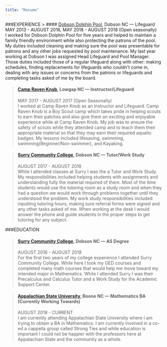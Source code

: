 ```yaml
---
title: "Resume"
---
```


###EXPERIENCE
> #### [Dobson Dolphin Pool](https://www.facebook.com/dobsondolphins/), Dobson NC — Lifeguard 
MAY 2013 - AUGUST 2016, MAY 2018 - AUGUST 2018  (Open seasonally)  
I worked for Dobson Dolphin Pool for five years and helped to maintain a family friendly environment while also protecting the patrons of the pool. My duties included cleaning and making sure the pool was presentable for patrons and any other jobs requested by pool maintenance. My last year working at Dobson I was assigned Head Lifeguard and Pool Manager. Those duties included those of a regular lifeguard along with other: making schedules, finding replacements for lifeguards who couldn’t come in, dealing with any issues or concerns from the patrons or lifeguards and completing tasks asked of me by the board.

> #### [Camp Raven Knob](https://www.ravenknob.com/), Lowgap NC — Instructor/Lifeguard
MAY 2017 - AUGUST 2017 (Open Seasonally)  
I worked at Camp Raven Knob as an Instructor and Lifeguard. Camp Raven Knob is a Boy Scout camp which takes pride in helping scouts to earn their patches and also give them an exciting and enjoyable experience while at Camp Raven Knob. My job was to ensure the safety of scouts while they attended camp and to teach them their appropriate material so that they may earn their required aquatic badges. My lessons included lifesaving, swimming, swimming(Beginner/Non-swimmer), and Kayaking.

> #### [Surry Community College](https://surry.edu/), Dobson NC — Tutor/Work Study
AUGUST 2017 - AUGUST 2018  
While I attended classes at Surry I was the a Tutor and Work Study. My responsibilities included helping students with assignments and understanding fully the material required of them. Most of the time students would use the tutoring room as a study room and when they had a question we would work through problems together until they understood the problem.
My work study responsibilities included inputting tutoring hours, making sure referral forms were signed and any other tasks asked of me. When working at the desk I would answer the phone and guide students in the proper steps to get tutoring for any subject.

###EDUCATION

> #### [Surry Community College](https://surry.edu/), Dobson NC — AS Degree
AUGUST 2016 - AUGUST 2018  
For the first two years of my college experience I attended Surry Community College. While here I took my GED courses and completed many math courses that would help me move toward my intended major in Mathematics. While I attended Surry I was their Precalculus and  Calculus Tutor and a Work Study for the Academic Support Center.

> #### [Appalachian State University](https://www.appstate.edu/), Boone NC — Mathematics BA (Currently Working Towards)
AUGUST 2018 - CURRENT  
I am currently attending Appalachian State University where I am trying to obtain a BA in Mathematics. I am currently involved in a co-ed a cappella group called Strong Ties and while education is important I could not be happier with the professors here at Appalachian State and the community as a whole.
